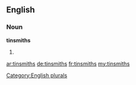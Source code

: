 ==English==

===Noun===
'''tinsmiths'''

# {{plural of|[[tinsmith]]}}

[[Category:English plurals]]

[[ar:tinsmiths]]
[[de:tinsmiths]]
[[fr:tinsmiths]]
[[my:tinsmiths]]